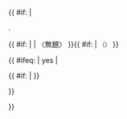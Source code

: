 <includeonly>
{{ #if: {{{2|}}}{{{3|}}} | 
<tr style="vertical-align: top">
<td style="border: none; background-color: transparent; padding: 2px 7px 2px 10px; padding-bottom: 2px; text-align: right">{{{1}}}.</td>
<td style="border: none; background-color: transparent; padding: 2px 7px 2px 0; text-align: left">{{ #if: {{{2|}}} | {{{2}}} | 〈無題〉 }}{{ #if: {{{3|}}} | <small>（{{{3}}}）</small> }}</td>
{{ #ifeq: {{{longnote_column}}} | yes | <td style="border: none; background-color: transparent; padding: 2px 10px 2px 0; text-align: left">{{ #if: {{{4|}}} | <small>{{{4}}}</small> }}</td> }}
</tr>
}}
</includeonly><noinclude>
{{Documentation}}
</noinclude>